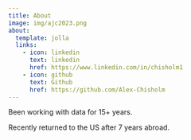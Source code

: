 ```yaml
---
title: About
image: img/ajc2023.png
about:
  template: jolla
  links:
    - icon: linkedin
      text: linkedin
      href: https://www.linkedin.com/in/chisholm1
    - icon: github
      text: Github
      href: https://github.com/Alex-Chisholm
---
```


Been working with data for 15+ years. 

Recently returned to the US after 7 years abroad.
